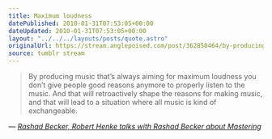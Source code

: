 ```yaml
---
title: Maximum loudness
datePublished: 2010-01-31T07:53:05+00:00
dateUpdated: 2010-01-31T07:53:05+00:00
layout: "../../../layouts/posts/quote.astro"
originalUrl: https://stream.anglepoised.com/post/362850464/by-producing-music-thats-always-aiming-for
source: tumblr stream
---
```


> By producing music that&rsquo;s always aiming for maximum loudness you don&rsquo;t give people good reasons anymore to properly listen to the music. And that will retroactively shape the reasons for making music, and that will lead to a situation where all music is kind of exchangeable.

— <cite>[Rashad Becker, _Robert Henke talks with Rashad Becker about Mastering_](http://www.monolake.de/interviews/mastering.html)</cite>
